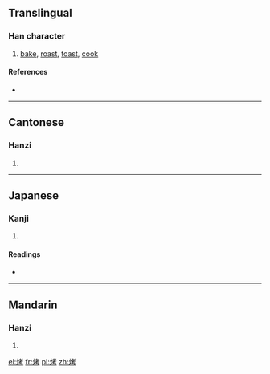 ==Translingual==

===Han character===
{{Han char|rn=86|rad=火|as=06|sn=10|four=9482<sub>7</sub>|canj=火十大尸 (FJKS)}}

# [[bake]], [[roast]], [[toast]], [[cook]]

====References====
* {{Han ref|kx=0671.081|dkj=19034|hdz=32198.150|uh=70E4|ud=28900|bh=AF4E|bd=44878}}

----

==Cantonese==

===Hanzi===
{{yue-hanzi|jyut=|y=haau2}}

# {{defn|lang=yue|sort=火06}}

----

==Japanese==

===Kanji===
{{ja-kanji|grade=|rs=火06}}

# {{defn|lang=ja|sort=火06}}

====Readings====
* {{ja-readings|on=[[こう]] (kō)|kun=[[あぶる]] (aburu)}}

----

==Mandarin==

===Hanzi===
{{cmn-hanzi|pin=[[kǎo]] ([[kao3]])|wg=k'ao<sup>3</sup>}}

# {{defn|lang=cmn|sort=火06}}

[[el:烤]]
[[fr:烤]]
[[pl:烤]]
[[zh:烤]]